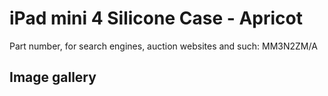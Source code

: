 # iPad mini 4 Silicone Case - Apricot

Part number, for search engines, auction websites and such: MM3N2ZM/A

## Image gallery

<div style={{ width: "768px" }}>
  <GalleryComponent
    images={[
      {
        original: "/everysource/MM3N2",
        thumbnail: "/everypreview/MM3N2",
      },
      {
        original: "/everysource/MM3N2_AV1_GOLD",
        thumbnail: "/everypreview/MM3N2_AV1_GOLD",
      },
      {
        original: "/everysource/MM3N2_AV1_SILVER",
        thumbnail: "/everypreview/MM3N2_AV1_SILVER",
      },
      {
        original: "/everysource/MM3N2_AV1_SPACE_GRAY",
        thumbnail: "/everypreview/MM3N2_AV1_SPACE_GRAY",
      },
      {
        original: "/everysource/MM3N2_AV2",
        thumbnail: "/everypreview/MM3N2_AV2",
      },
      {
        original: "/everysource/MM3N2_AV3",
        thumbnail: "/everypreview/MM3N2_AV3",
      },
      {
        original: "/everysource/MM3N2_AV4",
        thumbnail: "/everypreview/MM3N2_AV4",
      }
    ]}
  />
</div>